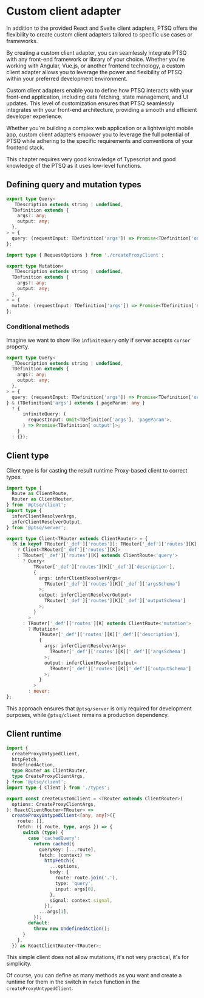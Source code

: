 
# Custom client adapter

In addition to the provided React and Svelte client adapters, PTSQ offers the flexibility to create custom client adapters tailored to specific use cases or frameworks.

By creating a custom client adapter, you can seamlessly integrate PTSQ with any front-end framework or library of your choice. Whether you're working with Angular, Vue.js, or another frontend technology, a custom client adapter allows you to leverage the power and flexibility of PTSQ within your preferred development environment.

Custom client adapters enable you to define how PTSQ interacts with your front-end application, including data fetching, state management, and UI updates. This level of customization ensures that PTSQ seamlessly integrates with your front-end architecture, providing a smooth and efficient developer experience.

Whether you're building a complex web application or a lightweight mobile app, custom client adapters empower you to leverage the full potential of PTSQ while adhering to the specific requirements and conventions of your frontend stack.

<div className="my-2">
  <Alert title="Caution">
    This chapter requires very good knowledge of Typescript and good knowledge
    of the PTSQ as it uses low-level functions.
  </Alert>
</div>

## Defining query and mutation types

```ts copy filename="query.ts"
export type Query<
  _TDescription extends string | undefined,
  TDefinition extends {
    args?: any;
    output: any;
  },
> = {
  query: (requestInput: TDefinition['args']) => Promise<TDefinition['output']>;
};
```

```ts copy filename="mutation.ts"
import type { RequestOptions } from './createProxyClient';

export type Mutation<
  _TDescription extends string | undefined,
  TDefinition extends {
    args?: any;
    output: any;
  },
> = {
  mutate: (requestInput: TDefinition['args']) => Promise<TDefinition['output']>;
};
```

### Conditional methods

Imagine we want to show like `infiniteQuery` only if server accepts `cursor` property.

```ts copy filename="query.ts"
export type Query<
  _TDescription extends string | undefined,
  TDefinition extends {
    args?: any;
    output: any;
  },
> = {
  query: (requestInput: TDefinition['args']) => Promise<TDefinition['output']>;
} & (TDefinition['args'] extends { pageParam: any }
  ? {
      infiniteQuery: (
        requestInput: Omit<TDefinition['args'], 'pageParam'>,
      ) => Promise<TDefinition['output']>;
    }
  : {});
```

## Client type

Client type is for casting the result runtime Proxy-based client to correct types.

```ts copy filename="types.ts"
import type {
  Route as ClientRoute,
  Router as ClientRouter,
} from '@ptsq/client';
import type {
  inferClientResolverArgs,
  inferClientResolverOutput,
} from '@ptsq/server';

export type Client<TRouter extends ClientRouter> = {
  [K in keyof TRouter['_def']['routes']]: TRouter['_def']['routes'][K] extends ClientRouter
    ? Client<TRouter['_def']['routes'][K]>
    : TRouter['_def']['routes'][K] extends ClientRoute<'query'>
      ? Query<
          TRouter['_def']['routes'][K]['_def']['description'],
          {
            args: inferClientResolverArgs<
              TRouter['_def']['routes'][K]['_def']['argsSchema']
            >;
            output: inferClientResolverOutput<
              TRouter['_def']['routes'][K]['_def']['outputSchema']
            >;
          }
        >
      : TRouter['_def']['routes'][K] extends ClientRoute<'mutation'>
        ? Mutation<
            TRouter['_def']['routes'][K]['_def']['description'],
            {
              args: inferClientResolverArgs<
                TRouter['_def']['routes'][K]['_def']['argsSchema']
              >;
              output: inferClientResolverOutput<
                TRouter['_def']['routes'][K]['_def']['outputSchema']
              >;
            }
          >
        : never;
};
```

This approach ensures that `@ptsq/server` is only required for development purposes, while `@ptsq/client` remains a production dependency.

## Client runtime

```ts copy filename="client.ts"
import {
  createProxyUntypedClient,
  httpFetch,
  UndefinedAction,
  type Router as ClientRouter,
  type CreateProxyClientArgs,
} from '@ptsq/client';
import type { Client } from './types';

export const createCustomClient = <TRouter extends ClientRouter>(
  options: CreateProxyClientArgs,
): ReactClientRouter<TRouter> =>
  createProxyUntypedClient<[any, any]>({
    route: [],
    fetch: ({ route, type, args }) => {
      switch (type) {
        case 'cachedQuery':
          return cached({
            queryKey: [...route],
            fetch: (context) =>
              httpFetch({
                ...options,
                body: {
                  route: route.join('.'),
                  type: 'query',
                  input: args[0],
                },
                signal: context.signal,
              }),
            ...args[1],
          });
        default:
          throw new UndefinedAction();
      }
    },
  }) as ReactClientRouter<TRouter>;
```

This simple client does not allow mutations, it's not very practical, it's for simplicity.

Of course, you can define as many methods as you want and create a runtime for them in the switch in `fetch` function in the `createProxyUntypedClient`.
